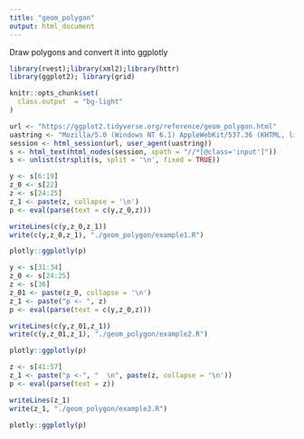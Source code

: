 ```yaml
---
title: "geom_polygon"
output: html_document
---
```


Draw polygons and convert it into ggplotly

```r
library(rvest);library(xml2);library(httr)
library(ggplot2); library(grid)

knitr::opts_chunk$set(
  class.output  = "bg-light"
)
```

```r
url <- "https://ggplot2.tidyverse.org/reference/geom_polygon.html"
uastring <- "Mozilla/5.0 (Windows NT 6.1) AppleWebKit/537.36 (KHTML, like Gecko) Chrome/88.0.4324.190 Safari/537.36"
session <- html_session(url, user_agent(uastring))
s <- html_text(html_nodes(session, xpath = "//*[@class='input']"))
s <- unlist(strsplit(s, split = '\n', fixed = TRUE))
```

```r
y <- s[6:19]
z_0 <- s[22]
z <- s[24:25]
z_1 <- paste(z, collapse = '\n')
p <- eval(parse(text = c(y,z_0,z)))
```

```r
writeLines(c(y,z_0,z_1))
write(c(y,z_0,z_1), "./geom_polygon/example1.R")
```

```r
plotly::ggplotly(p)
```

```r
y <- s[31:34]
z_0 <- s[24:25]
z <- s[36]
z_01 <- paste(z_0, collapse = '\n')
z_1 <- paste("p <- ", z)
p <- eval(parse(text = c(y,z_0,z)))
```

```r
writeLines(c(y,z_01,z_1))
write(c(y,z_01,z_1), "./geom_polygon/example2.R")
```

```r
plotly::ggplotly(p)
```

```r
z <- s[41:57]
z_1 <- paste("p <-", "  \n", paste(z, collapse = '\n'))
p <- eval(parse(text = z))
```

```r
writeLines(z_1)
write(z_1, "./geom_polygon/example3.R")
```

```r
plotly::ggplotly(p)
```